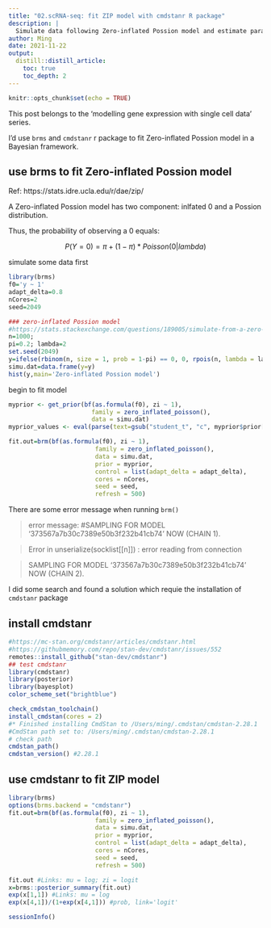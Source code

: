 ```yaml
---
title: "02.scRNA-seq: fit ZIP model with cmdstanr R package"
description: |
  Simulate data following Zero-inflated Possion model and estimate parameters in a Bayesian framework
author: Ming
date: 2021-11-22
output:
  distill::distill_article:
    toc: true
    toc_depth: 2
---
```



```r
knitr::opts_chunk$set(echo = TRUE)
```


This post belongs to the 'modelling gene expression with single cell data' series.

I'd use `brms` and `cmdstanr` r package to fit Zero-inflated Possion model in a Bayesian framework.

## use brms to fit Zero-inflated Possion model

Ref: https://stats.idre.ucla.edu/r/dae/zip/

A Zero-inflated Possion model has two component: inlfated 0 and a Possion distribution.

Thus, the probability of observing a 0 equals:

$$ P(Y=0) = \pi + (1-\pi) *Poisson(0|lambda) $$

simulate some data first

```r
library(brms) 
f0='y ~ 1'
adapt_delta=0.8
nCores=2
seed=2049

### zero-inflated Possion model 
#https://stats.stackexchange.com/questions/189005/simulate-from-a-zero-inflated-poisson-distribution/189052
n=1000;
pi=0.2; lambda=2
set.seed(2049)
y=ifelse(rbinom(n, size = 1, prob = 1-pi) == 0, 0, rpois(n, lambda = lambda))
simu.dat=data.frame(y=y)
hist(y,main='Zero-inflated Possion model')

```

begin to fit model

```r
myprior <- get_prior(bf(as.formula(f0), zi ~ 1),
                       family = zero_inflated_poisson(),
                       data = simu.dat)
myprior_values <- eval(parse(text=gsub("student_t", "c", myprior$prior[1])))
```

```r
fit.out=brm(bf(as.formula(f0), zi ~ 1),
                        family = zero_inflated_poisson(),
                        data = simu.dat,
                        prior = myprior,
                        control = list(adapt_delta = adapt_delta),
                        cores = nCores,
                        seed = seed,
                        refresh = 500)
```

There are some error message when running `brm()`

>error message:
#SAMPLING FOR MODEL '373567a7b30c7389e50b3f232b41cb74' NOW (CHAIN 1).

>Error in unserialize(socklist[[n]]) : error reading from connection

>SAMPLING FOR MODEL '373567a7b30c7389e50b3f232b41cb74' NOW (CHAIN 2).

I did some search and found a solution which requie the installation of `cmdstanr` package

## install cmdstanr
```r
#https://mc-stan.org/cmdstanr/articles/cmdstanr.html
#https://githubmemory.com/repo/stan-dev/cmdstanr/issues/552
remotes::install_github("stan-dev/cmdstanr")
## test cmdstanr
library(cmdstanr)
library(posterior)
library(bayesplot)
color_scheme_set("brightblue")

check_cmdstan_toolchain()
install_cmdstan(cores = 2)
#* Finished installing CmdStan to /Users/ming/.cmdstan/cmdstan-2.28.1
#CmdStan path set to: /Users/ming/.cmdstan/cmdstan-2.28.1
# check path
cmdstan_path()
cmdstan_version() #2.28.1
```

## use cmdstanr to fit ZIP model
```r
library(brms)
options(brms.backend = "cmdstanr")
fit.out=brm(bf(as.formula(f0), zi ~ 1),
                        family = zero_inflated_poisson(),
                        data = simu.dat,
                        prior = myprior,
                        control = list(adapt_delta = adapt_delta),
                        cores = nCores,
                        seed = seed,
                        refresh = 500)

fit.out #Links: mu = log; zi = logit 
x=brms::posterior_summary(fit.out)
exp(x[1,1]) #Links: mu = log
exp(x[4,1])/(1+exp(x[4,1])) #prob, link='logit'
```
```r
sessionInfo()
```


